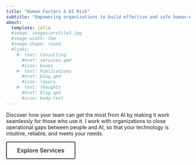```yaml
---
title: "Human Factors & AI Risk"
subtitle: "Empowering organizations to build effective and safe human-AI systems"
about:
  template: jolla
  #image: images/profile2.jpg
  #image-width: 7em
  #image-shape: round
  #links:
    #- text: Consulting
      #href: services.qmd
      #icon: boxes
    #- text: Publications
      #href: blog.qmd
      #icon: layers
    #- text: Thoughts
      #href: blog.qmd
      #icon: body-text
---
```


Discover how your team can get the most from AI by making it work seamlessly for those who use it. I work with organizations to close operational gaps between people and AI, so that your technology is intuitive, reliable, and meets your needs.

<a href="services.html" class="btn-minimal">Explore Services</a>

```{=html}
<style>
  .btn-minimal {
    display: inline-block;
    padding: 12px 28px;
    border: 2px solid #333;
    color: #333;
    background-color: transparent;
    text-decoration: none;
    font-weight: 600;
    font-size: 1rem;
    border-radius: 4px;
    transition: background-color 0.3s, color 0.3s, box-shadow 0.3s;
    cursor: pointer;
  }

  .btn-minimal:hover {
    background-color: #333;
    color: #fff;
    box-shadow: 0 2px 6px rgba(0, 0, 0, 0.15);
  }
</style>
```
<!-- Get in touch: gentiledv at gmail dot com  -->

<!-- I'm a human factors researcher focused on decision automation. I design systems, workflows, and products that support task performance, reduce time on the task, and manage workload. -->

<!-- Currently, I lead experimental research in nuclear operations at the Cognitive Engineering Lab, University of Toronto. Previously, I was AI risk consultant at Armilla AI, researcher in human--ML interaction at the Schwartz Reisman Institute, and research intern at Ericsson's Global AI Accelerator. -->

<!-- I recently completed a PhD on explainable AI, studying how machine learning explanations affect human reliance on automated results. -->

<!-- I'm interested in concrete problems in human--automation interaction. I try to avoid hype and doom-talk. -->
